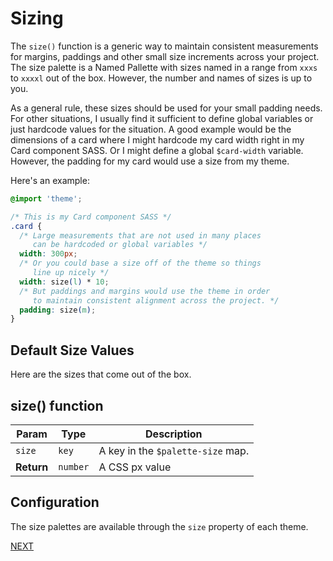 
<Meta title="Measurements/Size Palette" />

# Sizing

The `size()` function is a generic way to maintain consistent measurements for
margins, paddings and other small size increments across your project.
The size palette is a Named Pallette with sizes named in a range from `xxxs`
to `xxxxl` out of the box. However, the number and names of sizes is up
to you.

As a general rule, these sizes should be used for your small padding needs.
For other situations, I usually find it sufficient to define global variables
or just hardcode values for the situation. A good example would be the
dimensions of a card where I might hardcode my card width right in my Card
component SASS. Or I might define a global `$card-width` variable. However,
the padding for my card would use a size from my theme.

Here's an example:

```css
@import 'theme';

/* This is my Card component SASS */
.card {
  /* Large measurements that are not used in many places
     can be hardcoded or global variables */
  width: 300px;
  /* Or you could base a size off of the theme so things
     line up nicely */
  width: size(l) * 10;
  /* But paddings and margins would use the theme in order
     to maintain consistent alignment across the project. */
  padding: size(m);
}
```

## Default Size Values

Here are the sizes that come out of the box.

<Story name="Size Palette">
  <Sizes />
</Story>

## size() function

| Param | Type | Description |
| --- | --- | --- |
| `size` | `key` | A key in the `$palette-size` map. |
| __Return__ | `number` | A CSS px value |


## Configuration

The size palettes are available through the `size`
property of each theme.

[NEXT](/?path=/docs/measurements-breakpoint-palette--breakpoint-palette)
